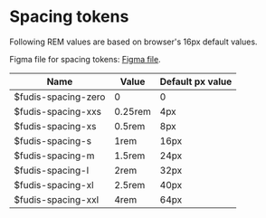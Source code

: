 
<Meta title="Foundations/Spacing" />

# Spacing tokens

Following REM values are based on browser's 16px default values.

Figma file for spacing tokens: [Figma file](https://www.figma.com/file/a6G6ZD6W3tlq0qmUkdvdp1/Fudis-DS-Foundations).

| Name                | Value   | Default px value |
|---------------------|---------|------------------|
| $fudis-spacing-zero | 0       | 0                |
| $fudis-spacing-xxs  | 0.25rem | 4px              |
| $fudis-spacing-xs   | 0.5rem  | 8px              |
| $fudis-spacing-s    | 1rem    | 16px             |
| $fudis-spacing-m    | 1.5rem  | 24px             |
| $fudis-spacing-l    | 2rem    | 32px             |
| $fudis-spacing-xl   | 2.5rem  | 40px             |
| $fudis-spacing-xxl  | 4rem    | 64px             |